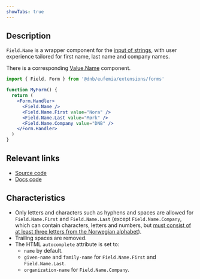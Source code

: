 ```yaml
---
showTabs: true
---
```


## Description

`Field.Name` is a wrapper component for the [input of strings](/uilib/extensions/forms/base-fields/String), with user experience tailored for first name, last name and company names.

There is a corresponding [Value.Name](/uilib/extensions/forms/Value/Name) component.

```jsx
import { Field, Form } from '@dnb/eufemia/extensions/forms'

function MyForm() {
  return (
    <Form.Handler>
      <Field.Name />
      <Field.Name.First value="Nora" />
      <Field.Name.Last value="Mørk" />
      <Field.Name.Company value="DNB" />
    </Form.Handler>
  )
}
```

## Relevant links

- [Source code](https://github.com/dnbexperience/eufemia/tree/main/packages/dnb-eufemia/src/extensions/forms/feature-fields/Name)
- [Docs code](https://github.com/dnbexperience/eufemia/tree/main/packages/dnb-design-system-portal/src/docs/uilib/extensions/forms/feature-fields/Name)

## Characteristics

- Only letters and characters such as hyphens and spaces are allowed for `Field.Name.First` and `Field.Name.Last` (except `Field.Name.Company`, which can contain characters, letters and numbers, but [must consist of at least three letters from the Norwegian alphabet](https://lovdata.no/lov/1985-06-21-79/§2-1)).
- Trailing spaces are removed.
- The HTML `autocomplete` attribute is set to:
  - `name` by default.
  - `given-name` and `family-name` for `Field.Name.First` and `Field.Name.Last`.
  - `organization-name` for `Field.Name.Company`.
